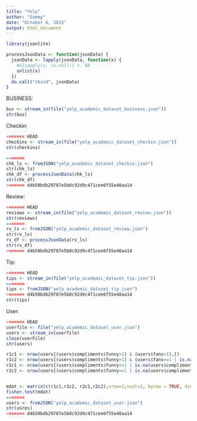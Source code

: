```yaml
---
title: "Yelp"
author: "Sammy"
date: "October 6, 2015"
output: html_document
---
```


```r
library(jsonlite)

```


```r

processJsonData <- function(jsonData) {
  jsonData <- lapply(jsonData, function(x) {
    #x[sapply(x, is.null)] <- NA
    unlist(x)
  })
  do.call("rbind", jsonData)
} 

```

BUSINESS:
```r
bus <- stream_in(file("yelp_academic_dataset_business.json"))
str(bus)
```

Checkin:
```r
<<<<<<< HEAD
checkins <- stream_in(file("yelp_academic_dataset_checkin.json"))
str(checkins)

=======
chk_ls <- fromJSON("yelp_academic_dataset_checkin.json")
str(chk_ls)
chk_df <- processJsonData(chk_ls)
str(chk_df)
>>>>>>> d4b50bdb29787e5b0c92d9c471cee6f55e48aa14
```

Review:
```r
<<<<<<< HEAD
reviews <- stream_in(file("yelp_academic_dataset_review.json"))
str(reviews)
=======
rv_ls <- fromJSON("yelp_academic_dataset_review.json")
str(rv_ls)
rv_df <- processJsonData(rv_ls)
str(rv_df)
>>>>>>> d4b50bdb29787e5b0c92d9c471cee6f55e48aa14

```

Tip:
```r
<<<<<<< HEAD
tips <- stream_in(file("yelp_academic_dataset_tip.json"))
=======
tips <- fromJSON("yelp_academic_dataset_tip.json")
>>>>>>> d4b50bdb29787e5b0c92d9c471cee6f55e48aa14
str(tips)

```

User:
```r
<<<<<<< HEAD
userfile <- file("yelp_academic_dataset_user.json")
users <- stream_in(userfile)
close(userFile)
str(users)

r1c1 <- nrow(users[(users$compliments$funny>1) & (users$fans>1),])
r1c2 <- nrow(users[(users$compliments$funny>1) & (users$fans<=1 | is.na(users$fans)),])
r2c1 <- nrow(users[(users$compliments$funny<=1 | is.na(users$compliments$funny)) & (users$fans>1),])
r2c2 <- nrow(users[(users$compliments$funny<=1 | is.na(users$compliments$funny)) & (users$fans<=1 | is.na(users$fans)),])


mdat <- matrix(c(r1c1,r1c2, r2c1,r2c2),nrow=2,ncol=2, byrow = TRUE, dimnames = list(c("funny>1","funny<=1"),c("fans>1","fans<=1")))
fisher.test(mdat)
=======
users <- fromJSON("yelp_academic_dataset_user.json")
str(usres)
>>>>>>> d4b50bdb29787e5b0c92d9c471cee6f55e48aa14

```


